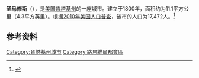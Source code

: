 {{Infobox City 
|chinese_name = 圣马修斯
|official_name = St. Matthews
|image_flag = 
|image_seal = 
|image_skyline = 
|image_map = <!-- 檔案不存在 KYMap-doton-St.Matthews.PNG -->
|map_caption =
|subdivision_type = [[國家|國家]]
|subdivision_name = {{USA}}
|leader_title = 
|leader_name = 
|subdivision_type1 = [[美國行政區劃|州]]
|subdivision_name1 = [[肯塔基州|肯塔基州]]
|subdivision_type2 = [[肯塔基州行政区划|县]]
|subdivision_name2 = Jefferson
|found_title            = 正式立市
|found_date             = 1800年
|area_total = 11.1
|area_land = 
|area_water = 
|population_as_of = 2010
|population_total = 17,472
|population_density = 
|timezone = 
|utc_offset = 
|timezone_DST = 
|utc_offset_DST = 
}}

'''圣马修斯'''（{{lang-en|'''St. Matthews'''}}），是[[美国|美国]][[肯塔基州|肯塔基州]]的一座城市。建立于1800年，面积约为11.1平方公里（4.3平方英里）。根据[[2010年美国人口普查|2010年美国人口普查]]，该市的人口为17,472人。<ref name=census>{{cite web |url = http://www.census.gov/prod/www/abs/decennial/ |title = Census of Population and Housing |publisher = U.S. Census Bureau |accessdate = November 18, 2011 |archive-url = https://web.archive.org/web/20060208103743/http://www.census.gov/prod/www/abs/decennial/ |archive-date = 2006-02-08 |dead-url = yes }}</ref>

== 参考资料 ==
{{reflist}}

[[Category:肯塔基州城市|Category:肯塔基州城市]]
[[Category:路易維爾都會區|Category:路易維爾都會區]]

{{Kentucky-stub}}
